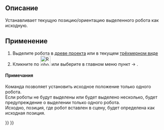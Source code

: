 <languages/>
{{Docnav
|[[Robot_Export|Export a trajectory]]
|[[Robot_RestoreHomePos|Restore home position]]
|[[Robot_Workbench|Robot]]
|IconL=Robot_Export.svg
|IconR=Robot_RestoreHomePos.svg
|IconC=Workbench_Robot.svg
}}

<div class="mw-translate-fuzzy">
{{GuiCommand/ru
|Name=Robot SetHomePos
|Name/ru=Robot SetHomePos
|Workbenches=[[Robot_Workbench/ru|Robot]]
|MenuLocation=Робот → Установить исходное положение}}
</div>

==Описание==
Устанавливает текущую позицию/ориентацию выделенного робота как исходную.


==Применение==
# Выделите робота в [[Tree_view/ru|древе проекта]] или в текущем [[3D_view/ru|трёхмерном виде]]
# Кликните по [[Image:Robot_SetHomePos.svg|32px]] или выберите в главном меню пункт {{KEY|Робот}}  →  {{KEY|[[Image:Robot_SetHomePos.svg|32px]] Сохранить текущее положение как исходное}}.


<div class="mw-translate-fuzzy">
====Примечания====
Команда позволяет установить исходное положение только одного робота.
<br />
Если роботы не будут выделены или будет выделено несколько, будет предупреждение о выделении только одного робота.
<br />
Исходно, позиция, где робот вставлен в сцену, будет определена как исходная позиция.
</div>


{{Docnav
|[[Robot_Export|Export a trajectory]]
|[[Robot_RestoreHomePos|Restore home position]]
|[[Robot_Workbench|Robot]]
|IconL=Robot_Export.svg
|IconR=Robot_RestoreHomePos.svg
|IconC=Workbench_Robot.svg
}}

{{Robot_Tools_navi{{#translation:}}}}
{{Userdocnavi{{#translation:}}}}
{{clear}}